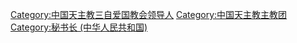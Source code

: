 [[Category:中国天主教三自爱国教会领导人|Category:中国天主教三自爱国教会领导人]]
[[Category:中国天主教主教团|Category:中国天主教主教团]]
[[Category:秘书长_(中华人民共和国)|Category:秘书长 (中华人民共和国)]]